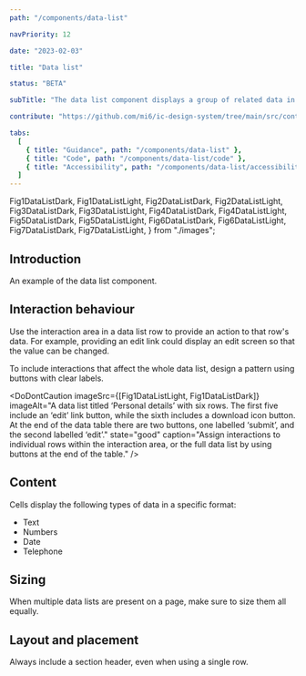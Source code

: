 ```yaml
---
path: "/components/data-list"

navPriority: 12

date: "2023-02-03"

title: "Data list"

status: "BETA"

subTitle: "The data list component displays a group of related data in a consistent and easy to consume way."

contribute: "https://github.com/mi6/ic-design-system/tree/main/src/content/structured/components/data-list"

tabs:
  [
    { title: "Guidance", path: "/components/data-list" },
    { title: "Code", path: "/components/data-list/code" },
    { title: "Accessibility", path: "/components/data-list/accessibility" },
  ]
---
```


  Fig1DataListDark,
  Fig1DataListLight,
  Fig2DataListDark,
  Fig2DataListLight,
  Fig3DataListDark,
  Fig3DataListLight,
  Fig4DataListDark,
  Fig4DataListLight,
  Fig5DataListDark,
  Fig5DataListLight,
  Fig6DataListDark,
  Fig6DataListLight,
  Fig7DataListDark,
  Fig7DataListLight,
} from "./images";

## Introduction

An example of the data list component.

<ComponentPreview>
  <IcDataList heading="Order details">
    <IcDataRow label="Drink" value="Espresso" />
    <IcDataRow label="Order name" value="Michael" />
    <IcDataRow label="Price" value="£2.80" />
  </IcDataList>
</ComponentPreview>

## Interaction behaviour

Use the interaction area in a data list row to provide an action to that row's data. For example, providing an edit link could display an edit screen so that the value can be changed.

To include interactions that affect the whole data list, design a pattern using buttons with clear labels.

<DoDontCaution
  imageSrc={[Fig1DataListLight, Fig1DataListDark]}
  imageAlt="A data list titled ‘Personal details’ with six rows. The first five include an ‘edit’ link button, while the sixth includes a download icon button. At the end of the data table there are two buttons, one labelled ‘submit’, and the second labelled ‘edit’."
  state="good"
  caption="Assign interactions to individual rows within the interaction area, or the full data list by using buttons at the end of the table."
/>

## Content

Cells display the following types of data in a specific format:

- Text
- Numbers
- Date
- Telephone

<DoubleDoDontCaution>
  <DoDontCaution
    imageSrc={[Fig2DataListLight, Fig2DataListDark]}
    imageAlt="A data list titled ‘details’ with four rows. The first row has a text entry in a text format, the second has a number in a number format, the third has a date in the correct date format, and the fourth has a telephone in the correct telephone format."
    state="good"
    caption="Make sure the data in the cell displays in its correct format."
  />
  <DoDontCaution
    imageSrc={[Fig3DataListLight, Fig3DataListDark]}
    imageAlt="A data list titled ‘details’ with four rows. All four rows are displayed in normal text formatting even though they display a date, number and telephone."
    state="bad"
    caption="Don’t pass non-text data in a text format."
  />
</DoubleDoDontCaution>

## Sizing

When multiple data lists are present on a page, make sure to size them all equally.

<DoubleDoDontCaution>
  <DoDontCaution
    imageSrc={[Fig4DataListLight, Fig4DataListDark]}
    imageAlt="An image of two data lists. The top component, labelled ‘personal details’ is the same width as the bottom one, labelled ‘order details’."
    state="good"
    caption="Set the width of all data lists on a page to the same size."
  />
  <DoDontCaution
    imageSrc={[Fig5DataListLight, Fig5DataListDark]}
    imageAlt="An image of two data lists. The top component, labelled ‘personal details’ is wider than the bottom one, labelled ‘order details’."
    state="bad"
    caption="Don’t set different widths for different data lists."
  />
</DoubleDoDontCaution>

## Layout and placement

Always include a section header, even when using a single row.

<DoubleDoDontCaution>
  <DoDontCaution
    imageSrc={[Fig6DataListLight, Fig6DataListDark]}
    imageAlt="An image of a data list titled ‘Payment details’ with three rows."
    state="good"
    caption="Make sure that a data list always has a section header."
  />
  <DoDontCaution
    imageSrc={[Fig7DataListLight, Fig7DataListDark]}
    imageAlt="An image of a data list with three rows, but no title."
    state="bad"
    caption="Don’t omit section headers from data lists."
  />
</DoubleDoDontCaution>
